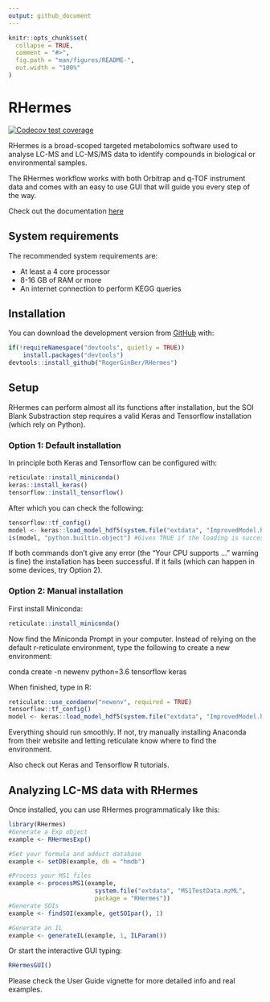 ---
output: github_document
---

<!-- README.md is generated from README.Rmd. Please edit that file -->

```{r, include = FALSE}
knitr::opts_chunk$set(
  collapse = TRUE,
  comment = "#>",
  fig.path = "man/figures/README-",
  out.width = "100%"
)
```

# RHermes

<!-- badges: start -->
[![Codecov test coverage](https://codecov.io/gh/RogerGinBer/RHermes/branch/master/graph/badge.svg?token=HL73R4GHFJ)](https://codecov.io/gh/RogerGinBer/RHermes?branch=master)

<!-- badges: end -->
RHermes is a broad-scoped targeted metabolomics software used to analyse 
LC-MS and LC-MS/MS data to identify compounds in biological or environmental
samples.

The RHermes workflow works with both Orbitrap and q-TOF instrument data and
comes with an easy to use GUI that will guide you every step of the way.

Check out the documentation [here](https://rogerginber.github.io/RHermes/)

## System requirements

The recommended system requirements are:

* At least a 4 core processor
* 8-16 GB of RAM or more
* An internet connection to perform KEGG queries

## Installation

You can download the development version from
[GitHub](https://github.com/RogerGinBer/RHermes) with:

```{r, eval = FALSE}
if(!requireNamespace("devtools", quietly = TRUE))
    install.packages("devtools")
devtools::install_github("RogerGinBer/RHermes")
```

## Setup
RHermes can perform almost all its functions after installation, but the SOI
Blank Substraction step requires a valid Keras and Tensorflow installation
(which rely on Python).

### Option 1: Default installation
In principle both Keras and Tensorflow can be configured with:

```{r, eval = FALSE}
reticulate::install_miniconda()
keras::install_keras()
tensorflow::install_tensorflow()
```
After which you can check the following:
```{r, eval = FALSE}
tensorflow::tf_config()
model <- keras::load_model_hdf5(system.file("extdata", "ImprovedModel.h5", package = "RHermes"))
is(model, "python.builtin.object") #Gives TRUE if the loading is successful.
```
If both commands don't give any error (the "Your CPU supports ..." warning is
fine) the installation has been successful. 
If it fails (which can happen in some devices, try Option 2).

### Option 2: Manual installation
First install Miniconda:
```{r, eval = FALSE}
reticulate::install_miniconda()
```
Now find the Miniconda Prompt in your computer. Instead of relying on the
default r-reticulate environment, type the following to create a new
environment:

conda create -n newenv python=3.6 tensorflow keras

When finished, type in R:
```{r, eval = FALSE}
reticulate::use_condaenv("newenv", required = TRUE)
tensorflow::tf_config()
model <- keras::load_model_hdf5(system.file("extdata", "ImprovedModel.h5", package = "RHermes"))
```

Everything should run smoothly. If not, try manually installing Anaconda from
their website and letting reticulate know where to find the environment.

Also check out Keras and Tensorflow R tutorials.

## Analyzing LC-MS data with RHermes
Once installed, you can use RHermes programmaticaly like this:
```{r example, eval = FALSE}
library(RHermes)
#Generate a Exp object
example <- RHermesExp()

#Set your formula and adduct database
example <- setDB(example, db = "hmdb")

#Process your MS1 files
example <- processMS1(example,
                        system.file("extdata", "MS1TestData.mzML",
                        package = "RHermes"))
#Generate SOIs
example <- findSOI(example, getSOIpar(), 1)

#Generate an IL 
example <- generateIL(example, 1, ILParam())
```

Or start the interactive GUI typing:
```{r, eval = FALSE}
RHermesGUI()
```


Please check the User Guide vignette for more detailed info and real examples.
